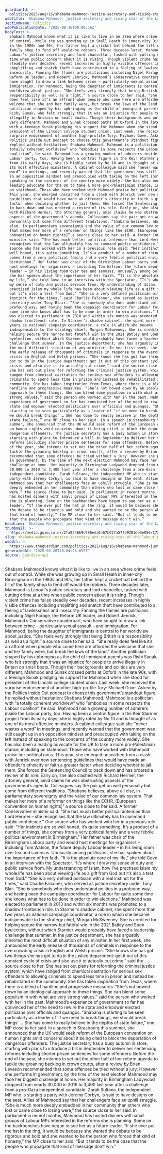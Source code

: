 ```yaml
---
guardianId: >-
  politics/2025/aug/16/shabana-mahmood-justice-secretary-and-rising-star-of-the-labour-party
webTitle: 'Shabana Mahmood: justice secretary and rising star of the Labour party'
sectionName: Politics
webPublicationDate: '2025-08-16T08:00:56Z'
bodyText: >-
  Shabana Mahmood knows what it is like to live in an area where crime feels out
  of control. While she was growing up in Small Heath in inner-city Birmingham
  in the 1980s and 90s, her father kept a cricket bat behind the till of the
  family shop to fend off would-be robbers. Three decades later, Mahmood is
  Labour’s justice secretary and lord chancellor, tasked with cutting crime at a
  time when public concern about it is rising. Though violent crime has fallen
  steadily over decades, recent increases in highly visible offences including
  shoplifting and snatch theft have contributed to a feeling of lawlessness and
  insecurity. Fanning the flames are politicians including Nigel Farage, the
  Reform UK leader, and Robert Jenrick, Mahmood’s Conservative counterpart, who
  have sought to draw a link between crime – particularly sexual assault – and
  immigration. For Mahmood, being the daughter of immigrants is central to her
  worldview about justice. “She feels very strongly that being British is a
  responsibility as well as a right,” a source close to her said. “She really
  does feel like it’s an affront when people who come here are afforded the
  welcome that she and her family were, but break the laws of the land.” Another
  politician shaped by his upbringing as the child of immigrant parents was
  Rishi Sunak, who felt strongly that it was an injustice for people to arrive
  illegally in Britain on small boats. Though their backgrounds and politics are
  very different, Mahmood and Sunak crossed paths at Oxford in the late 90s,
  with a teenage Sunak pledging his support for Mahmood when she stood for
  president of the Lincoln college student union. Last week, she received the
  surprise endorsement of another high-profile Tory: Michael Gove. Asked by the
  Politics Inside Out podcast to choose this government’s standout figure, he
  replied without hesitation: Shabana Mahmood. Mahmood is a politician with “a
  totally coherent worldview” who “embodies in some respects the Labour
  coalition”, he said. Mahmood has a growing number of admirers inside the
  Labour party, too. Having been a central figure in the Keir Starmer project
  from its early days, she is highly rated by No 10 and is thought of as one of
  its most effective ministers. A cabinet colleague said she “never wastes a
  word” in meetings, and recently warned that the government was still caught up
  in an opposition mindset and preoccupied with taking on the left instead of
  speaking to the concerns of the country more widely. She has also been a
  leading advocate for the UK to take a more pro-Palestinian stance, including
  on statehood. Those who have worked with Mahmood praise her political nous.
  This year, she emerged unscathed from a clash with Jenrick over new sentencing
  guidelines that would have made an offender’s ethnicity or faith a greater
  factor when deciding whether to jail them. She forced the Sentencing Council
  to back down and has ordered a review of its role. Early on, she also clashed
  with Richard Hermer, the attorney general, amid claims he was obstructing
  aspects of the government’s agenda. Colleagues say the pair get on well
  personally but come from different traditions. “Shabana believes, above all
  else, in parliamentary sovereignty and the value of our common law system.
  That makes her more of a reformer on things like the ECHR, [European
  convention on human rights]” a source close to her said. A former Conservative
  minister said: “She has much better political antennae than Lord Hermer – she
  recognises that the law ultimately has to command public confidence.” One
  source who has worked with her in a previous role said: “Her instincts are so
  well honed, it’s quite something. It’s a product of a number of things, she
  comes from a very political family and a very febrile political environment in
  Birmingham.” Her father was chair of the Birmingham Labour party and would
  host meetings for organisers – including Tom Watson, the future deputy Labour
  leader – in his living room over tea and samosas. Unusually among politicians,
  she has spoken about the importance of her faith. “It is the absolute core of
  my life,” she told Gove in an interview with the Spectator. “It’s where I draw
  my sense of duty and public service from. My understanding of Islam, how I’ve
  practised Islam my whole life has been about viewing life as a gift from God
  but it’s also a test from God.” “She is a very defined politician with a real
  instinct for the times,” said Charlie Falconer, who served as justice
  secretary under Tony Blair. “She is somebody who does understand politics in a
  profound way, and having been the campaign coordinator for Labour for quite
  some time she knows what has to be done in order to win elections.” Mahmood
  was elected to parliament in 2010 and within six months was promoted to a
  shadow frontbench role. In Starmer’s shadow cabinet, she spent more than two
  years as national campaign coordinator, a role in which she became
  indispensable to the strategy chief, Morgan McSweeney. She is credited for
  helping secure the narrow but fateful win in the 2021 Batley and Spen
  byelection, without which Starmer would probably have faced a leadership
  challenge that summer. In the justice department, she has arguably inherited
  the most difficult situation of any minister. In her first week, she announced
  the early release of thousands of criminals in response to the overcrowding
  crisis in English and Welsh prisons. “She knows she has got two things she has
  got to do in the justice department: get it out of this constant cycle of
  crisis and also use it to actually cut crime,” said the source close to her.
  She has set out plans for reforming the criminal justice system, which have
  ranged from chemical castration for serious sex offenders to allowing
  criminals to spend less time in prison and instead be rehabilitated in the
  community. She has taken inspiration from Texas, where there is a blend of
  hardline and progressive measures. “She’s not bowed down by an ideological
  approach to these things. She can blend some populism in with what are very
  strong values,” said the person who worked with her in the past. Mahmood’s
  experience of government so far has convinced her of the need to rewire the
  state and empower elected politicians over officials and quangos. “Shabana is
  starting to be seen particularly as a leader of ‘if we need to break things,
  we should break things’ … She has come to really believe in the depths of
  state failure,” one MP close to her said. In a speech in Strasbourg this
  summer, she announced that the UK would seek reform of the European convention
  on human rights amid concerns about it being cited to block the deportation of
  dangerous offenders. The justice secretary has a busy autumn in store,
  starting with plans to introduce a bill in September to deliver her sentencing
  reforms including shorter prison sentences for some offenders. Before the end
  of the year, she intends to set out the other half of her reform agenda to
  tackle the groaning backlog in crown courts, after a review by Brian Leveson
  recommended that some offences be tried without a jury. However she performs
  in government, by the time of the next election Mahmood may face her biggest
  challenge at home. Her majority in Birmingham Ladywood dropped from nearly
  30,000 in 2019 to 3,400 last year after a challenge from a pro-Gaza
  independent candidate. Zarah Sultana, the independent MP who is starting a
  party with Jeremy Corbyn, is said to have designs on the seat. Allies of
  Mahmood say that her challengers face an uphill struggle. “She is much more
  deeply embedded in her community than others who lost or came close to losing
  were,” the source close to her said. In parliament in recent months, Mahmood
  has hosted dinners with small groups of Labour MPs interested in the reforms
  she is planning. Some on the backbenches have begun to see her as a future
  leader. “If she ever put the hat in the ring, it would be because she wanted
  the debate to be rigorous and bold and she wanted to be the person who forced
  that kind of honesty,” the MP close to her said. “But it tends to be the case
  that the people who propagate that kind of message don’t win.”
headline: 'Shabana Mahmood: justice secretary and rising star of the Labour party'
thumbnail: >-
  https://media.guim.co.uk/2fa9246b9c986eda0a67b627a57fe9301de3e056/1736_477_5348_4279/500.jpg
slug: shabana-mahmood-justice-secretary-and-rising-star-of-the-labour-party
webUrl: >-
  https://www.theguardian.com/politics/2025/aug/16/shabana-mahmood-justice-secretary-and-rising-star-of-the-labour-party
generatedAt: '2025-08-28T20:04:23.657Z'
source: guardian-api
---
```

Shabana Mahmood knows what it is like to live in an area where crime feels out of control. While she was growing up in Small Heath in inner-city Birmingham in the 1980s and 90s, her father kept a cricket bat behind the till of the family shop to fend off would-be robbers. Three decades later, Mahmood is Labour’s justice secretary and lord chancellor, tasked with cutting crime at a time when public concern about it is rising. Though violent crime has fallen steadily over decades, recent increases in highly visible offences including shoplifting and snatch theft have contributed to a feeling of lawlessness and insecurity. Fanning the flames are politicians including Nigel Farage, the Reform UK leader, and Robert Jenrick, Mahmood’s Conservative counterpart, who have sought to draw a link between crime – particularly sexual assault – and immigration. For Mahmood, being the daughter of immigrants is central to her worldview about justice. “She feels very strongly that being British is a responsibility as well as a right,” a source close to her said. “She really does feel like it’s an affront when people who come here are afforded the welcome that she and her family were, but break the laws of the land.” Another politician shaped by his upbringing as the child of immigrant parents was Rishi Sunak, who felt strongly that it was an injustice for people to arrive illegally in Britain on small boats. Though their backgrounds and politics are very different, Mahmood and Sunak crossed paths at Oxford in the late 90s, with a teenage Sunak pledging his support for Mahmood when she stood for president of the Lincoln college student union. Last week, she received the surprise endorsement of another high-profile Tory: Michael Gove. Asked by the Politics Inside Out podcast to choose this government’s standout figure, he replied without hesitation: Shabana Mahmood. Mahmood is a politician with “a totally coherent worldview” who “embodies in some respects the Labour coalition”, he said. Mahmood has a growing number of admirers inside the Labour party, too. Having been a central figure in the Keir Starmer project from its early days, she is highly rated by No 10 and is thought of as one of its most effective ministers. A cabinet colleague said she “never wastes a word” in meetings, and recently warned that the government was still caught up in an opposition mindset and preoccupied with taking on the left instead of speaking to the concerns of the country more widely. She has also been a leading advocate for the UK to take a more pro-Palestinian stance, including on statehood. Those who have worked with Mahmood praise her political nous. This year, she emerged unscathed from a clash with Jenrick over new sentencing guidelines that would have made an offender’s ethnicity or faith a greater factor when deciding whether to jail them. She forced the Sentencing Council to back down and has ordered a review of its role. Early on, she also clashed with Richard Hermer, the attorney general, amid claims he was obstructing aspects of the government’s agenda. Colleagues say the pair get on well personally but come from different traditions. “Shabana believes, above all else, in parliamentary sovereignty and the value of our common law system. That makes her more of a reformer on things like the ECHR, [European convention on human rights]” a source close to her said. A former Conservative minister said: “She has much better political antennae than Lord Hermer – she recognises that the law ultimately has to command public confidence.” One source who has worked with her in a previous role said: “Her instincts are so well honed, it’s quite something. It’s a product of a number of things, she comes from a very political family and a very febrile political environment in Birmingham.” Her father was chair of the Birmingham Labour party and would host meetings for organisers – including Tom Watson, the future deputy Labour leader – in his living room over tea and samosas. Unusually among politicians, she has spoken about the importance of her faith. “It is the absolute core of my life,” she told Gove in an interview with the Spectator. “It’s where I draw my sense of duty and public service from. My understanding of Islam, how I’ve practised Islam my whole life has been about viewing life as a gift from God but it’s also a test from God.” “She is a very defined politician with a real instinct for the times,” said Charlie Falconer, who served as justice secretary under Tony Blair. “She is somebody who does understand politics in a profound way, and having been the campaign coordinator for Labour for quite some time she knows what has to be done in order to win elections.” Mahmood was elected to parliament in 2010 and within six months was promoted to a shadow frontbench role. In Starmer’s shadow cabinet, she spent more than two years as national campaign coordinator, a role in which she became indispensable to the strategy chief, Morgan McSweeney. She is credited for helping secure the narrow but fateful win in the 2021 Batley and Spen byelection, without which Starmer would probably have faced a leadership challenge that summer. In the justice department, she has arguably inherited the most difficult situation of any minister. In her first week, she announced the early release of thousands of criminals in response to the overcrowding crisis in English and Welsh prisons. “She knows she has got two things she has got to do in the justice department: get it out of this constant cycle of crisis and also use it to actually cut crime,” said the source close to her. She has set out plans for reforming the criminal justice system, which have ranged from chemical castration for serious sex offenders to allowing criminals to spend less time in prison and instead be rehabilitated in the community. She has taken inspiration from Texas, where there is a blend of hardline and progressive measures. “She’s not bowed down by an ideological approach to these things. She can blend some populism in with what are very strong values,” said the person who worked with her in the past. Mahmood’s experience of government so far has convinced her of the need to rewire the state and empower elected politicians over officials and quangos. “Shabana is starting to be seen particularly as a leader of ‘if we need to break things, we should break things’ … She has come to really believe in the depths of state failure,” one MP close to her said. In a speech in Strasbourg this summer, she announced that the UK would seek reform of the European convention on human rights amid concerns about it being cited to block the deportation of dangerous offenders. The justice secretary has a busy autumn in store, starting with plans to introduce a bill in September to deliver her sentencing reforms including shorter prison sentences for some offenders. Before the end of the year, she intends to set out the other half of her reform agenda to tackle the groaning backlog in crown courts, after a review by Brian Leveson recommended that some offences be tried without a jury. However she performs in government, by the time of the next election Mahmood may face her biggest challenge at home. Her majority in Birmingham Ladywood dropped from nearly 30,000 in 2019 to 3,400 last year after a challenge from a pro-Gaza independent candidate. Zarah Sultana, the independent MP who is starting a party with Jeremy Corbyn, is said to have designs on the seat. Allies of Mahmood say that her challengers face an uphill struggle. “She is much more deeply embedded in her community than others who lost or came close to losing were,” the source close to her said. In parliament in recent months, Mahmood has hosted dinners with small groups of Labour MPs interested in the reforms she is planning. Some on the backbenches have begun to see her as a future leader. “If she ever put the hat in the ring, it would be because she wanted the debate to be rigorous and bold and she wanted to be the person who forced that kind of honesty,” the MP close to her said. “But it tends to be the case that the people who propagate that kind of message don’t win.”
